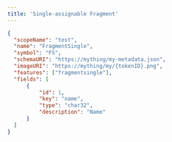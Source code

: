 ```yaml
---
title: 'Single-assignable Fragment'
---
```


```json
{
  "scopeName": "test",
  "name": "FragmentSingle",
  "symbol": "FS",
  "schemaURI": "https://mything/my-metadata.json",
  "imageURI": "https://mything/my/{tokenID}.png",
  "features": ["fragmentsingle"],
  "fields": [
      {
          "id": 1,
          "key": "name",
          "type": "char32",
          "description": "Name"
      }
  ]
}
```